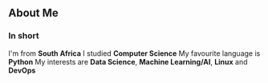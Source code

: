 ## About Me

### In short

I'm from **South Africa**
I studied **Computer Science**
My favourite language is **Python**
My interests are **Data Science**, **Machine Learning/AI**, **Linux** and **DevOps**
